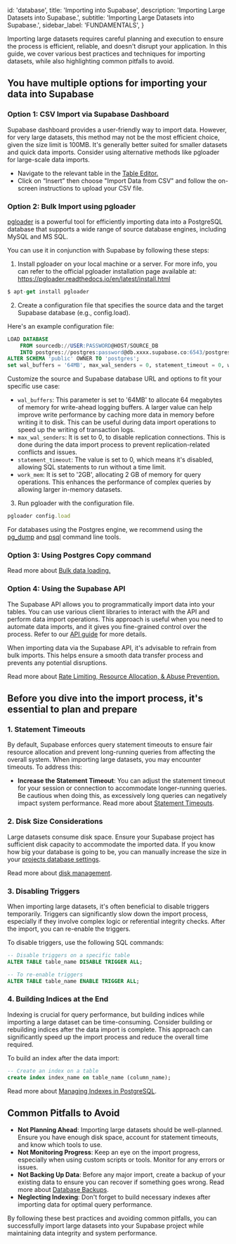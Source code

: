 
  id: 'database',
  title: 'Importing into Supabase',
  description: 'Importing Large Datasets into Supabase.',
  subtitle: 'Importing Large Datasets into Supabase.',
  sidebar_label: 'FUNDAMENTALS',
}

Importing large datasets requires careful planning and execution to ensure the process is efficient, reliable, and doesn't disrupt your application. In this guide, we cover various best practices and techniques for importing datasets, while also highlighting common pitfalls to avoid.

## You have multiple options for importing your data into Supabase

### Option 1: CSV Import via Supabase Dashboard

Supabase dashboard provides a user-friendly way to import data. However, for very large datasets, this method may not be the most efficient choice, given the size limit is 100MB. It's generally better suited for smaller datasets and quick data imports. Consider using alternative methods like pgloader for large-scale data imports.

- Navigate to the relevant table in the [Table Editor.](/dashboard/project/_/editor)
- Click on “Insert” then choose "Import Data from CSV" and follow the on-screen instructions to upload your CSV file.

### Option 2: Bulk Import using pgloader

[pgloader](https://pgloader.io/) is a powerful tool for efficiently importing data into a PostgreSQL database that supports a wide range of source database engines, including MySQL and MS SQL.

You can use it in conjunction with Supabase by following these steps:

1. Install pgloader on your local machine or a server. For more info, you can refer to the official pgloader installation page available at: https://pgloader.readthedocs.io/en/latest/install.html

```jsx
$ apt-get install pgloader
```

2. Create a configuration file that specifies the source data and the target Supabase database (e.g., config.load).

Here's an example configuration file:

```sql
LOAD DATABASE
    FROM sourcedb://USER:PASSWORD@HOST/SOURCE_DB
    INTO postgres://postgres:password@db.xxxx.supabase.co:6543/postgres
ALTER SCHEMA 'public' OWNER TO 'postgres';
set wal_buffers = '64MB', max_wal_senders = 0, statement_timeout = 0, work_mem to '2GB';
```

Customize the source and Supabase database URL and options to fit your specific use case:

- `wal_buffers`: This parameter is set to '64MB' to allocate 64 megabytes of memory for write-ahead logging buffers. A larger value can help improve write performance by caching more data in memory before writing it to disk. This can be useful during data import operations to speed up the writing of transaction logs.
- `max_wal_senders`: It is set to 0, to disable replication connections. This is done during the data import process to prevent replication-related conflicts and issues.
- `statement_timeout`: The value is set to 0, which means it's disabled, allowing SQL statements to run without a time limit.
- `work_mem`: It is set to '2GB', allocating 2 GB of memory for query operations. This enhances the performance of complex queries by allowing larger in-memory datasets.

3. Run pgloader with the configuration file.

```jsx
pgloader config.load
```

For databases using the Postgres engine, we recommend using the [pg_dump](https://www.postgresql.org/docs/current/app-pgdump.html) and [psql](https://www.postgresql.org/docs/current/app-psql.html) command line tools.

### Option 3: Using Postgres Copy command

Read more about [Bulk data loading.](https://supabase.com/docs/guides/database/tables#bulk-data-loading)

### Option 4: Using the Supabase API

The Supabase API allows you to programmatically import data into your tables. You can use various client libraries to interact with the API and perform data import operations. This approach is useful when you need to automate data imports, and it gives you fine-grained control over the process. Refer to our [API guide](/docs/guides/api) for more details.

<Admonition type="note">
When importing data via the Supabase API, it's advisable to refrain from bulk imports. This helps ensure a smooth data transfer process and prevents any potential disruptions.

Read more about [Rate Limiting, Resource Allocation, & Abuse Prevention.](/docs/guides/platform/going-into-prod#rate-limiting-resource-allocation--abuse-prevention)

</Admonition>

## Before you dive into the import process, it's essential to plan and prepare

### 1. Statement Timeouts

By default, Supabase enforces query statement timeouts to ensure fair resource allocation and prevent long-running queries from affecting the overall system. When importing large datasets, you may encounter timeouts. To address this:

- **Increase the Statement Timeout**: You can adjust the statement timeout for your session or connection to accommodate longer-running queries. Be cautious when doing this, as excessively long queries can negatively impact system performance. Read more about [Statement Timeouts](/docs/guides/database/postgres/configuration).

### 2. Disk Size Considerations

Large datasets consume disk space. Ensure your Supabase project has sufficient disk capacity to accommodate the imported data. If you know how big your database is going to be, you can manually increase the size in your [projects database settings](/dashboard/project/_/settings/database).

Read more about [disk management](/docs/guides/platform/database-size#disk-management).

### 3. Disabling Triggers

When importing large datasets, it's often beneficial to disable triggers temporarily. Triggers can significantly slow down the import process, especially if they involve complex logic or referential integrity checks. After the import, you can re-enable the triggers.

To disable triggers, use the following SQL commands:

```sql
-- Disable triggers on a specific table
ALTER TABLE table_name DISABLE TRIGGER ALL;

-- To re-enable triggers
ALTER TABLE table_name ENABLE TRIGGER ALL;
```

### 4. Building Indices at the End

Indexing is crucial for query performance, but building indices while importing a large dataset can be time-consuming. Consider building or rebuilding indices after the data import is complete. This approach can significantly speed up the import process and reduce the overall time required.

To build an index after the data import:

```sql
-- Create an index on a table
create index index_name on table_name (column_name);
```

Read more about [Managing Indexes in PostgreSQL](/docs/guides/database/postgres/indexes).

## Common Pitfalls to Avoid

- **Not Planning Ahead**: Importing large datasets should be well-planned. Ensure you have enough disk space, account for statement timeouts, and know which tools to use.
- **Not Monitoring Progress**: Keep an eye on the import progress, especially when using custom scripts or tools. Monitor for any errors or issues.
- **Not Backing Up Data**: Before any major import, create a backup of your existing data to ensure you can recover if something goes wrong. Read more about [Database Backups](/docs/guides/platform/backups#frequency-of-backups).
- **Neglecting Indexing**: Don't forget to build necessary indexes after importing data for optimal query performance.

By following these best practices and avoiding common pitfalls, you can successfully import large datasets into your Supabase project while maintaining data integrity and system performance.


